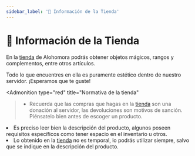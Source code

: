 ```yaml
---
sidebar_label: '📖 Información de la Tienda'
---
```


# 📖 Información de la Tienda

En la <a href="https://tienda.alohomora.es/" target="_blank">tienda</a> de Alohomora podrás obtener objetos mágicos, rangos y complementos, entre otros artículos.

Todo lo que encuentres en ella es puramente estético dentro de nuestro servidor. ¡Esperamos que te guste!

<Admonition
  type="red"
  title="Normativa de la tienda"
><ul><li>Recuerda que las compras que hagas en la <a href="https://tienda.alohomora.es/" target="_blank">tienda</a> son una donación al servidor, las devoluciones son motivos de sanción. Piénsatelo bien antes de escoger un producto.</li>
<li>Es preciso leer bien la descripción del producto, algunos poseen requisitos específicos como tener espacio en el inventario u otros.</li>
<li>Lo obtenido en la <a href="https://tienda.alohomora.es/" target="_blank">tienda</a> no es temporal, lo podrás utilizar siempre, salvo que se indique en la descripción del producto.</li></ul></Admonition>


